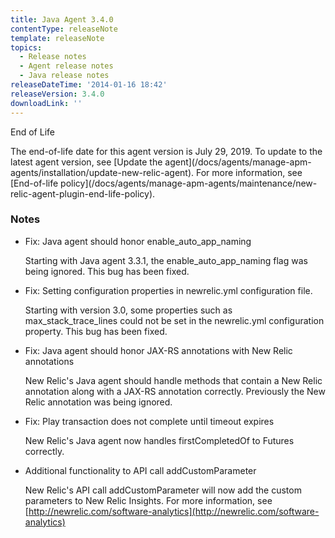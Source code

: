 ```yaml
---
title: Java Agent 3.4.0
contentType: releaseNote
template: releaseNote
topics:
  - Release notes
  - Agent release notes
  - Java release notes
releaseDateTime: '2014-01-16 18:42'
releaseVersion: 3.4.0
downloadLink: ''
---
```


End of Life

<Callout variant="important">
  The end-of-life date for this agent version is July 29, 2019. To update to the latest agent version, see [Update the agent](/docs/agents/manage-apm-agents/installation/update-new-relic-agent). For more information, see [End-of-life policy](/docs/agents/manage-apm-agents/maintenance/new-relic-agent-plugin-end-life-policy).
</Callout>

### Notes

* Fix: Java agent should honor enable_auto_app_naming

  Starting with Java agent 3.3.1, the enable_auto_app_naming flag was being ignored. This bug has been fixed.
* Fix: Setting configuration properties in newrelic.yml configuration file.

  Starting with version 3.0, some properties such as max_stack_trace_lines could not be set in the newrelic.yml configuration property. This bug has been fixed.
* Fix: Java agent should honor JAX-RS annotations with New Relic annotations

  New Relic's Java agent should handle methods that contain a New Relic annotation along with a JAX-RS annotation correctly. Previously the New Relic annotation was being ignored.
* Fix: Play transaction does not complete until timeout expires

  New Relic's Java agent now handles firstCompletedOf to Futures correctly.
* Additional functionality to API call addCustomParameter

  New Relic's API call addCustomParameter will now add the custom parameters to New Relic Insights. For more information, see [http://newrelic.com/software-analytics](http://newrelic.com/software-analytics)
